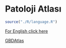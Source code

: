 # Patoloji Atlası {#patoloji-atlasi .unnumbered}

```r
source("./R/language.R")
```


[For English click here](./EN/index.html)

[GBDAtlas](/GBD/)

